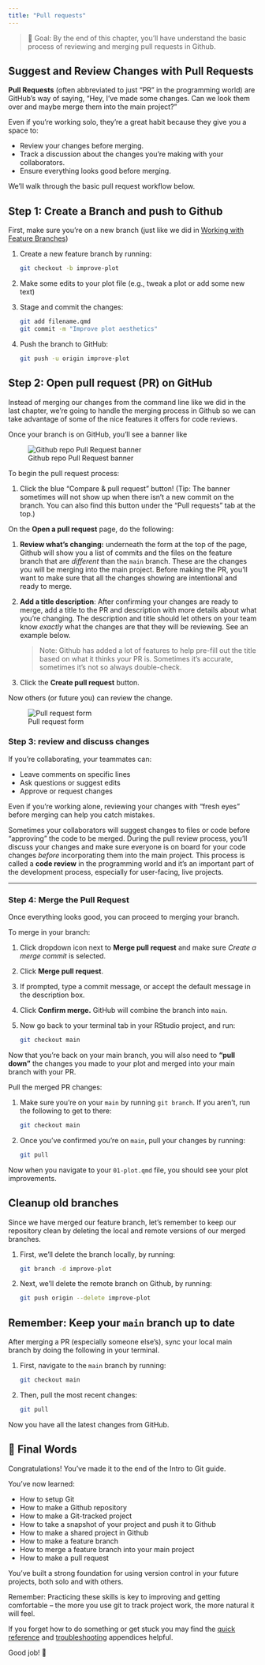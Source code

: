 ```yaml
---
title: "Pull requests"
---
```


> 🎯 Goal: By the end of this chapter, you'll have understand the basic process of reviewing and merging pull requests in Github.

## Suggest and Review Changes with Pull Requests

**Pull Requests** (often abbreviated to just "PR" in the programming world) are GitHub’s way of saying, “Hey, I’ve made some changes. Can we look them over and maybe merge them into the main project?”

Even if you’re working solo, they’re a great habit because they give you a space to:

-   Review your changes before merging.
-   Track a discussion about the changes you're making with your collaborators.
-   Ensure everything looks good before merging.

We'll walk through the basic pull request workflow below.

## Step 1: Create a Branch and push to Github

First, make sure you’re on a new branch (just like we did in [Working with Feature Branches](/intro-to-git/working-with-branches.html))

1.  Create a new feature branch by running: 

    ``` bash
    git checkout -b improve-plot
    ```
1.  Make some edits to your plot file (e.g., tweak a plot or add some new text)
1.  Stage and commit the changes:

    ``` bash
    git add filename.qmd 
    git commit -m "Improve plot aesthetics"
    ```
1. Push the branch to GitHub:

    ``` bash
    git push -u origin improve-plot
    ```

## Step 2: Open pull request (PR) on GitHub

Instead of merging our changes from the command line like we did in the last chapter, we're going to handle the merging process in Github so we can take advantage of some of the nice features it offers for code reviews.

Once your branch is on GitHub, you’ll see a banner like

![Github repo Pull Request banner](../images/pr-banner-example.png)

To begin the pull request process:

1.  Click the blue “Compare & pull request” button! (Tip: The banner sometimes will not show up when there isn't a new commit on the branch. You can also find this button under the “Pull requests” tab at the top.)

On the **Open a pull request** page, do the following:

1.  **Review what’s changing:** underneath the form at the top of the page, Github will show you a list of commits and the files on the feature branch that are *different* than the `main` branch. These are the changes you will be merging into the main project. Before making the PR, you'll want to make sure that all the changes showing are intentional and ready to merge.
1.  **Add a title description**: After confirming your changes are ready to merge, add a title to the PR and description with more details about what you're changing. The description and title should let others on your team know *exactly* what the changes are that they will be reviewing. See an example below.

    > Note: Github has added a lot of features to help pre-fill out the title based on what it thinks your PR is. Sometimes it's accurate, sometimes it's not so always double-check.
1.  Click the **Create pull request** button.

Now others (or future you) can review the change.

![Pull request form](../images/pr-form-example.png)

### Step 3: review and discuss changes

If you're collaborating, your teammates can:

-   Leave comments on specific lines
-   Ask questions or suggest edits
-   Approve or request changes

Even if you’re working alone, reviewing your changes with “fresh eyes” before merging can help you catch mistakes.

Sometimes your collaborators will suggest changes to files or code before "approving" the code to be merged. During the pull review process, you'll discuss your changes and make sure everyone is on board for your code changes *before* incorporating them into the main project. This process is called a **code review** in the programming world and it's an important part of the development process, especially for user-facing, live projects.

------------------------------------------------------------------------

### Step 4: Merge the Pull Request

Once everything looks good, you can proceed to merging your branch.

To merge in your branch:

1. Click dropdown icon next to **Merge pull request** and make sure *Create a merge commit* is selected. 
1. Click **Merge pull request**.
1. If prompted, type a commit message, or accept the default message in the description box.
1. Click **Confirm merge.** GitHub will combine the branch into `main`.
1. Now go back to your terminal tab in your RStudio project, and run:

    ``` bash
    git checkout main
    ```

Now that you're back on your main branch, you will also need to **"pull down"** the changes you made to your plot and merged into your main branch with your PR.

Pull the merged PR changes:

1. Make sure you're on your `main` by running `git branch`. If you aren't, run the following to get to there:

    ``` bash
    git checkout main
    ```
    
1. Once you've confirmed you're on `main`, pull your changes by running:

    ``` bash
    git pull
    ```

Now when you navigate to your `01-plot.qmd` file, you should see your plot improvements.

## Cleanup old branches

Since we have merged our feature branch, let's remember to keep our repository clean by deleting the local and remote versions of our merged branches.

1. First, we'll delete the branch locally, by running:
    
    ``` bash
    git branch -d improve-plot
    ```
1. Next, we'll delete the remote branch on Github, by running:
    
    ``` bash
    git push origin --delete improve-plot
    ```

## Remember: Keep your `main` branch up to date

After merging a PR (especially someone else’s), sync your local main branch by doing the following in your terminal.


1. First, navigate to the `main` branch by running:
   
    ``` bash
    git checkout main
    ```
1. Then, pull the most recent changes:

    ``` bash
    git pull
    ```

Now you have all the latest changes from GitHub.

## 🎉 Final Words
Congratulations! You’ve made it to the end of the Intro to Git guide.

You’ve now learned:

- How to setup Git
- How to make a Github repository
- How to make a Git-tracked project
- How to take a snapshot of your project and push it to Github
- How to make a shared project in Github
- How to make a feature branch
- How to merge a feature branch into your main project
- How to make a pull request

You’ve built a strong foundation for using version control in your future projects, both solo and with others. 

Remember: Practicing these skills is key to improving and getting comfortable -- the more you use git to track project work, the more natural it will feel.

If you forget how to do something or get stuck you may find the [quick reference](../intro-to-git/quick-reference.qmd) and [troubleshooting](../intro-to-git/troubleshooting.qmd) appendices helpful. 

Good job! 🚀
